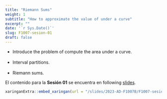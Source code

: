 ---
title: "Riemann Sums"
weight: 1
subtitle: "How to approximate the value of under a curve"
excerpt: ""
date: '`r Sys.Date()`'
slug: F1007-sesion-01
draft: false
---

 * Introduce the problem of compute the area under a curve. <br/><br/>
 * Interval partitions. <br/><br/>
 * Riemann sums.

El contenido para la **Sesión 01** se encuentra en following [slides](/slides/2023-AD-F1007B/F1007-sesion-01).

```{r embed-xaringan, echo=FALSE}
xaringanExtra::embed_xaringan(url = "/slides/2023-AD-F1007B/F1007-sesion-01", ratio = "4:3")
```